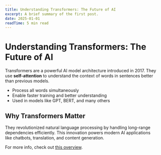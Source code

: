 ```yaml
---
title: Understanding Transformers: The Future of AI
excerpt: A brief summary of the first post.
date: 2025-01-01
readTime: 5 min read
---
```


# Understanding Transformers: The Future of AI

Transformers are a powerful AI model architecture introduced in 2017. They use **self-attention** to understand the context of words in sentences better than previous models.

- Process all words simultaneously
- Enable faster training and better understanding
- Used in models like GPT, BERT, and many others

## Why Transformers Matter

They revolutionized natural language processing by handling long-range dependencies efficiently. This innovation powers modern AI applications like chatbots, translation, and content generation.

For more info, check out [this overview](https://jalammar.github.io/illustrated-transformer/).